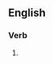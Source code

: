 ==English==

===Verb===
{{head|en|present participle}}

# {{present participle of|advect|lang=en|nocat=1}}